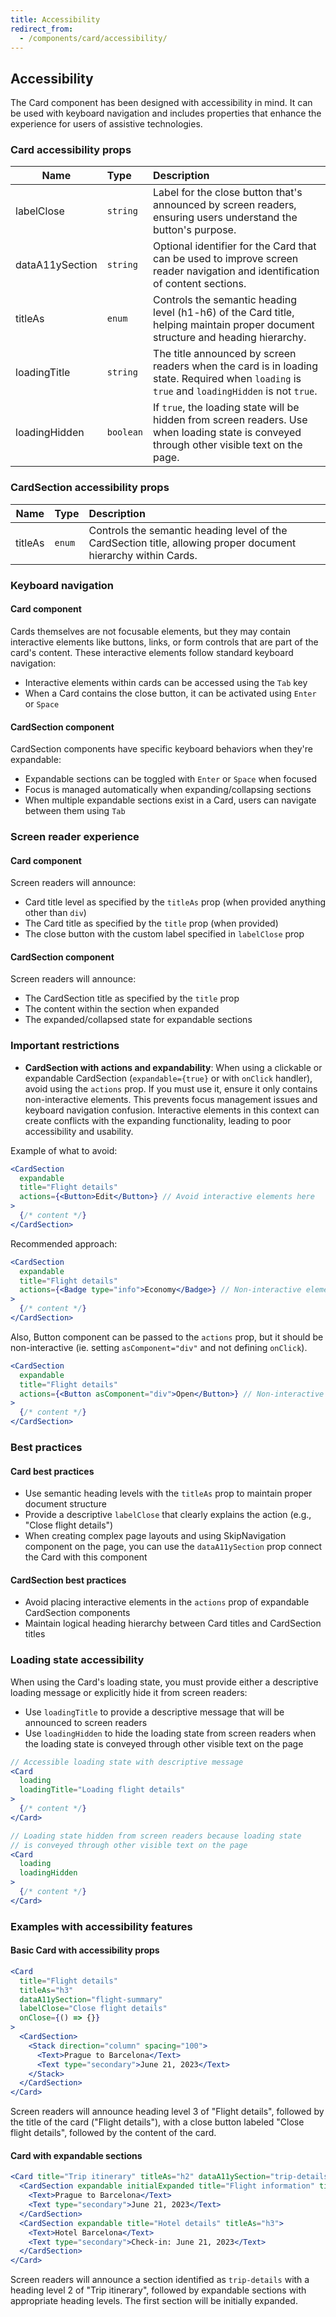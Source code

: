 ```yaml
---
title: Accessibility
redirect_from:
  - /components/card/accessibility/
---
```


## Accessibility

The Card component has been designed with accessibility in mind. It can be used with keyboard navigation and includes properties that enhance the experience for users of assistive technologies.

### Card accessibility props

| Name            | Type      | Description                                                                                                                                   |
| --------------- | :-------- | :-------------------------------------------------------------------------------------------------------------------------------------------- |
| labelClose      | `string`  | Label for the close button that's announced by screen readers, ensuring users understand the button's purpose.                                |
| dataA11ySection | `string`  | Optional identifier for the Card that can be used to improve screen reader navigation and identification of content sections.                 |
| titleAs         | `enum`    | Controls the semantic heading level (h1-h6) of the Card title, helping maintain proper document structure and heading hierarchy.              |
| loadingTitle    | `string`  | The title announced by screen readers when the card is in loading state. Required when `loading` is `true` and `loadingHidden` is not `true`. |
| loadingHidden   | `boolean` | If `true`, the loading state will be hidden from screen readers. Use when loading state is conveyed through other visible text on the page.   |

### CardSection accessibility props

| Name    | Type   | Description                                                                                                    |
| ------- | :----- | :------------------------------------------------------------------------------------------------------------- |
| titleAs | `enum` | Controls the semantic heading level of the CardSection title, allowing proper document hierarchy within Cards. |

### Keyboard navigation

#### Card component

Cards themselves are not focusable elements, but they may contain interactive elements like buttons, links, or form controls that are part of the card's content. These interactive elements follow standard keyboard navigation:

- Interactive elements within cards can be accessed using the `Tab` key
- When a Card contains the close button, it can be activated using `Enter` or `Space`

#### CardSection component

CardSection components have specific keyboard behaviors when they're expandable:

- Expandable sections can be toggled with `Enter` or `Space` when focused
- Focus is managed automatically when expanding/collapsing sections
- When multiple expandable sections exist in a Card, users can navigate between them using `Tab`

### Screen reader experience

#### Card component

Screen readers will announce:

- Card title level as specified by the `titleAs` prop (when provided anything other than `div`)
- The Card title as specified by the `title` prop (when provided)
- The close button with the custom label specified in `labelClose` prop

#### CardSection component

Screen readers will announce:

- The CardSection title as specified by the `title` prop
- The content within the section when expanded
- The expanded/collapsed state for expandable sections

### Important restrictions

- **CardSection with actions and expandability**: When using a clickable or expandable CardSection (`expandable={true}` or with `onClick` handler), avoid using the `actions` prop. If you must use it, ensure it only contains non-interactive elements. This prevents focus management issues and keyboard navigation confusion. Interactive elements in this context can create conflicts with the expanding functionality, leading to poor accessibility and usability.

Example of what to avoid:

```jsx
<CardSection
  expandable
  title="Flight details"
  actions={<Button>Edit</Button>} // Avoid interactive elements here
>
  {/* content */}
</CardSection>
```

Recommended approach:

```jsx
<CardSection
  expandable
  title="Flight details"
  actions={<Badge type="info">Economy</Badge>} // Non-interactive element is acceptable
>
  {/* content */}
</CardSection>
```

Also, Button component can be passed to the `actions` prop, but it should be non-interactive (ie. setting `asComponent="div"` and not defining `onClick`).

```jsx
<CardSection
  expandable
  title="Flight details"
  actions={<Button asComponent="div">Open</Button>} // Non-interactive element is acceptable
>
  {/* content */}
</CardSection>
```

### Best practices

#### Card best practices

- Use semantic heading levels with the `titleAs` prop to maintain proper document structure
- Provide a descriptive `labelClose` that clearly explains the action (e.g., "Close flight details")
- When creating complex page layouts and using SkipNavigation component on the page, you can use the `dataA11ySection` prop connect the Card with this component

#### CardSection best practices

- Avoid placing interactive elements in the `actions` prop of expandable CardSection components
- Maintain logical heading hierarchy between Card titles and CardSection titles

### Loading state accessibility

When using the Card's loading state, you must provide either a descriptive loading message or explicitly hide it from screen readers:

- Use `loadingTitle` to provide a descriptive message that will be announced to screen readers
- Use `loadingHidden` to hide the loading state from screen readers when the loading state is conveyed through other visible text on the page

```jsx
// Accessible loading state with descriptive message
<Card
  loading
  loadingTitle="Loading flight details"
>
  {/* content */}
</Card>

// Loading state hidden from screen readers because loading state
// is conveyed through other visible text on the page
<Card
  loading
  loadingHidden
>
  {/* content */}
</Card>
```

### Examples with accessibility features

#### Basic Card with accessibility props

```jsx
<Card
  title="Flight details"
  titleAs="h3"
  dataA11ySection="flight-summary"
  labelClose="Close flight details"
  onClose={() => {}}
>
  <CardSection>
    <Stack direction="column" spacing="100">
      <Text>Prague to Barcelona</Text>
      <Text type="secondary">June 21, 2023</Text>
    </Stack>
  </CardSection>
</Card>
```

Screen readers will announce heading level 3 of "Flight details", followed by the title of the card ("Flight details"), with a close button labeled "Close flight details", followed by the content of the card.

#### Card with expandable sections

```jsx
<Card title="Trip itinerary" titleAs="h2" dataA11ySection="trip-details">
  <CardSection expandable initialExpanded title="Flight information" titleAs="h3">
    <Text>Prague to Barcelona</Text>
    <Text type="secondary">June 21, 2023</Text>
  </CardSection>
  <CardSection expandable title="Hotel details" titleAs="h3">
    <Text>Hotel Barcelona</Text>
    <Text type="secondary">Check-in: June 21, 2023</Text>
  </CardSection>
</Card>
```

Screen readers will announce a section identified as `trip-details` with a heading level 2 of "Trip itinerary", followed by expandable sections with appropriate heading levels. The first section will be initially expanded.
